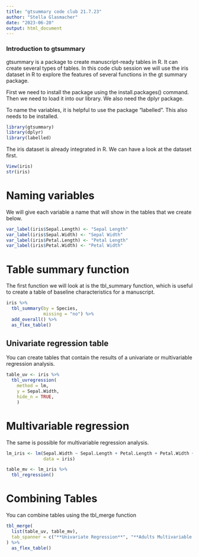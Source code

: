 ```yaml
---
title: "gtsummary code club 21.7.23"
author: "Stella Glasmacher"
date: "2023-06-20"
output: html_document
---
```


### Introduction to gtsummary
gtsummary is a package to create manuscript-ready tables in R. It can create several types of tables. 
In this code club session we will use the iris dataset in R to explore the features of several functions in the gt summary package.

First we need to install the package using the install.packages() command. Then we need to load it into our library. We also need the dplyr package. 

To name the variables, it is helpful to use the package "labelled". This also needs to be installed.

```r
library(gtsummary)
library(dplyr)
library(labelled)
```

The iris dataset is already integrated in R. We can have a look at the dataset first.

```r
View(iris)
str(iris)
```

# Naming variables
We will give each variable a name that will show in the tables that we create below.

```r
var_label(iris$Sepal.Length) <- "Sepal Length"
var_label(iris$Sepal.Width) <- "Sepal Width"
var_label(iris$Petal.Length) <- "Petal Length"
var_label(iris$Petal.Width) <- "Petal Width"
```

# Table summary function

The first function we will look at is the tbl_summary function, which is useful to create a table of baseline characteristics for a manuscript.

```r
iris %>%
  tbl_summary(by = Species,
              missing = "no") %>%
  add_overall() %>%
  as_flex_table()
```


## Univariate regression table
You can create tables that contain the results of a univariate or multivariable regression analysis. 

```r

table_uv <- iris %>%
  tbl_uvregression(
    method = lm,
    y = Sepal.Width,
    hide_n = TRUE,
    )

```

# Multivariable regression

The same is possible for multivariable regression analysis. 

```r

lm_iris <- lm(Sepal.Width ~ Sepal.Length + Petal.Length + Petal.Width + Species,
              data = iris)

table_mv <- lm_iris %>% 
  tbl_regression()

```

# Combining Tables

You can combine tables using the tbl_merge function

```r
tbl_merge(
  list(table_uv, table_mv),
  tab_spanner = c("**Univariate Regression**", "**Adults Multivariable regression**")
) %>%
  as_flex_table()
```

